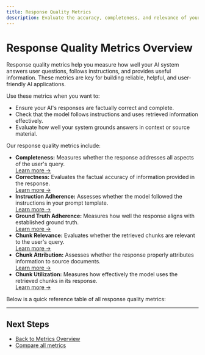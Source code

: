 ```yaml
---
title: Response Quality Metrics 
description: Evaluate the accuracy, completeness, and relevance of your AI's responses using Galileo's response quality metrics.
---
```


# Response Quality Metrics Overview

Response quality metrics help you measure how well your AI system answers user questions, follows instructions, and provides useful information. These metrics are key for building reliable, helpful, and user-friendly AI applications.

Use these metrics when you want to:
- Ensure your AI's responses are factually correct and complete.
- Check that the model follows instructions and uses retrieved information effectively.
- Evaluate how well your system grounds answers in context or source material.

Our response quality metrics include:

- **Completeness:** Measures whether the response addresses all aspects of the user's query.  
  [Learn more →](./completeness.mdx)
- **Correctness:** Evaluates the factual accuracy of information provided in the response.  
  [Learn more →](./correctness.mdx)
- **Instruction Adherence:** Assesses whether the model followed the instructions in your prompt template.  
  [Learn more →](./instruction-adherence.mdx)
- **Ground Truth Adherence:** Measures how well the response aligns with established ground truth.  
  [Learn more →](./ground-truth-adherence.mdx)
- **Chunk Relevance:** Evaluates whether the retrieved chunks are relevant to the user's query.  
  [Learn more →](./chunk-relevance.mdx)
- **Chunk Attribution:** Assesses whether the response properly attributes information to source documents.  
  [Learn more →](./chunk-attribution.mdx)
- **Chunk Utilization:** Measures how effectively the model uses the retrieved chunks in its response.  
  [Learn more →](./chunk-utilization.mdx)

Below is a quick reference table of all response quality metrics:

<ResponseQuality />

---

## Next Steps

- [Back to Metrics Overview](../overview.mdx)
- [Compare all metrics](../metric-comparison.mdx)
